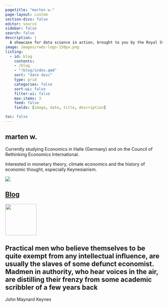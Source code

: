 ```yaml
---
pagetitle: "marten w."
page-layout: custom
section-divs: false
editor: source
sidebar: false
search: false
description: | 
  A showcase for data science in action, brought to you by the Royal Statistical Society in partnership with the American Statistical Association.
image: images/rwds-logo-150px.png
listing:
  - id: blog
    contents: 
    - /blog
    - "!blog/index.qmd"
    sort: "date desc"
    type: grid
    categories: false
    sort-ui: false
    filter-ui: false
    max-items: 3
    feed: false
    fields: [image, date, title, description]

toc: false
---
```


::: {.content-container}
::: {.top-story .purple-background}
::: grid

::: {.g-col-12 .g-col-lg-6 .top-story-text}

# marten w.

Currently studying Economics in Halle (Germany) and on the Council of Rethinking Economics International. 

Interested in monetary theory, climate economics and the history of economic thought, especially Keynesianism.


:::

::: {.g-col-12 .g-col-lg-6 .top-story-img}

![](images/profil_dunkel.webp)

:::

:::
:::
:::


<!-- -->

::: {.header-text} 
::: {.content-container}
::: {.header-block}


:::
:::
:::



<!-- Blog -->

::: {.content-container}
::: {.listing-block}
<a href="blog/index.qmd">

## Blog
</a>

::: {#blog}
:::

:::
::: 

<!-- Quote -->

::: {.pullout-text}
::: {.pullout-container}
::: {.pullout-block .black-background}
![](images/quote-purple.png){width="100px"}

## Practical men who believe themselves to be quite exempt from any intellectual influence, are usually the slaves of some defunct economist. Madmen in authority, who hear voices in the air, are distilling their frenzy from some academic scribbler of a few years back

John Maynard Keynes

:::
:::
:::


\

